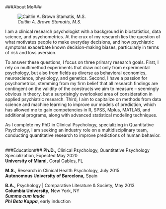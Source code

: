 <style type="text/css">
h1.title {
  font-size: 26px;
}
</style>
</br>

###About Me###

<style>
p.caption {
  color: #708090;
}
</style>

<div class = "row row-no-gutters">

<div class = "col-md-3">
![<i>Caitlin A. Brown Stamatis, M.S.</i>](cbphoto.jpeg)
</div>
<div class = "col-md-9" style= "padding:0;">
I am a clinical research psychologist with a background in biostatistics, data science, and psychometrics. At the crux of my research lies the question of what motivates people to make everyday decisions, and how psychiatric symptoms exacerbate known decision-making biases, particularly in terms of risk and loss aversion. 

To answer these questions, I focus on three primary research goals. First, I rely on multimethod experiments that draw not only from experimental psychology, but also from fields as diverse as behavioral economics, neuroscience, physiology, and genetics. Second, I have a passion for psychometrics, stemming from my firm belief that all research findings are contingent on the validity of the constructs we aim to measure -- seemingly obvious in theory, but a surprisingly overlooked area of consideration in applied psychiatric research. Third, I aim to capitalize on methods from data science and machine learning to improve our models of prediction, which has allowed me to gain competencies in R, SPSS, Mplus, MATLAB, and additional programs, along with advanced statistical modeling techniques.

</div>
</div>
As I complete my PhD in Clinical Psychology, specializing in Quantitative Psychology, I am seeking an industry role on a multidisciplinary team, conducting quantitative research to improve predictions of human behavior.
<br/><br/>

###Education###
**Ph.D.,** Clinical Psychology, Quantitative Psychology Specialization, Expected May 2020<br/>
**University of Miami,** Coral Gables, FL

**M.S.,** Research in Clinical Health Psychology, July 2015<br/>
**Autonomous University of Barcelona,** Spain

**B.A.,** Psychology | Comparative Literature & Society, May 2013<br/>
**Columbia University,** New York, NY<br/>
<i><b>Summa cum laude</b></i><br/>
<i><b>Phi Beta Kappa</b></i>, early induction
